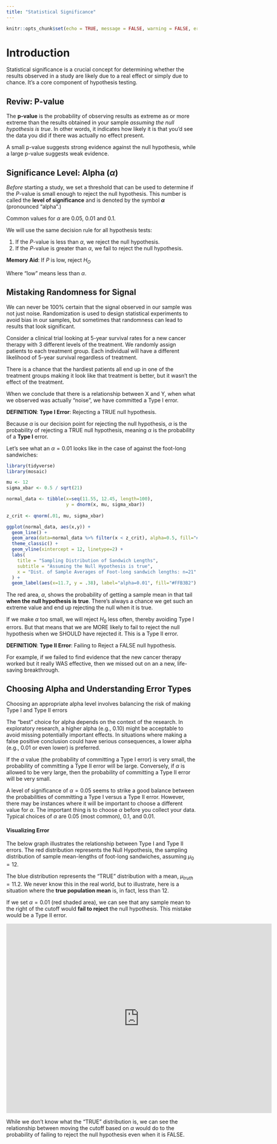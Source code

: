 ```yaml
---
title: "Statistical Significance"
---
```

```r
knitr::opts_chunk$set(echo = TRUE, message = FALSE, warning = FALSE, error = TRUE)
```

# Introduction

Statistical significance is a crucial concept for determining whether the results observed in a study are likely due to a real effect or simply due to chance. It's a core component of hypothesis testing.  

## Reviw:  P-value

The **p-value** is the probability of observing results as extreme as or more extreme than the results obtained in your sample *assuming the null hypothesis is true*. In other words, it indicates how likely it is that you'd see the data you did if there was actually no effect present. 

A small p-value suggests strong evidence against the null hypothesis, while a large p-value suggests weak evidence.


## Significance Level: Alpha ($\alpha$)

*Before* starting a study, we set a threshold that can be used to determine if the $P$-value is small enough to reject the null hypothesis. This number is called the **level of significance** and is denoted by the symbol **$\alpha$** (pronounced "alpha".)

Common values for $\alpha$ are 0.05,  0.01 and 0.1.  

We will use the same decision rule for all hypothesis tests:

  1. If the $P$-value is less than $\alpha$, we reject the null hypothesis.  
  2. If the $P$-value is greater than $\alpha$, we fail to reject the null hypothesis.
  
**Memory Aid**: If $P$ is low, reject $H_O$  

Where "low" means less than $\alpha$.


## Mistaking Randomness for Signal

We can never be 100% certain that the signal observed in our sample was not just noise.  Randomization is used to design statistical experiments to avoid bias in our samples, but sometimes that randomness can lead to results that look significant.  

Consider a clinical trial looking at 5-year survival rates for a new cancer therapy with 3 different levels of the treatment.  We randomly assign patients to each treatment group.  Each individual will have a different likelihood of 5-year survival regardless of treatment.  

There is a chance that the hardiest patients all end up in one of the treatment groups making it look like that treatment is better, but it wasn't the effect of the treatment.  

When we conclude that there is a relationship between X and Y, when what we observed was actually "noise", we have committed a Type I error.  

__DEFINITION__:  **Type I Error**: Rejecting a TRUE null hypothesis.  

Because $\alpha$ is our decision point for rejecting the null hypothesis, $\alpha$ is the probability of rejecting a TRUE null hypothesis, meaning $\alpha$ is the probability of a **Type I** error.  


Let's see what an $\alpha = 0.01$ looks like in the case of against the foot-long sandwiches:  

```r
library(tidyverse)
library(mosaic)

mu <- 12
sigma_xbar <- 0.5 / sqrt(21)

normal_data <- tibble(x=seq(11.55, 12.45, length=100),
                      y = dnorm(x, mu, sigma_xbar))
  
z_crit <- qnorm(.01, mu, sigma_xbar)

ggplot(normal_data, aes(x,y)) +
  geom_line() +
  geom_area(data=normal_data %>% filter(x < z_crit), alpha=0.5, fill="#FFB3B2") +
  theme_classic() +
  geom_vline(xintercept = 12, linetype=2) +
  labs(
    title = "Sampling Distribution of Sandwich Lengths",
    subtitle = "Assuming the Null Hypothesis is true",
    x = "Dist. of Sample Averages of Foot-long sandwich lengths: n=21"
  ) +
  geom_label(aes(x=11.7, y = .38), label="alpha=0.01", fill="#FFB3B2")

```

The red area, $\alpha$, shows the probability of getting a sample mean in that tail **when the null hypothesis is true**.  There's always a chance we get such an extreme value and end up rejecting the null when it is true.  


If we make $\alpha$ too small, we will reject $H_0$ less often, thereby avoiding Type I errors.  But that means that we are MORE likely to fail to reject the null hypothesis when we SHOULD have rejected it.  This is a Type II error.  

__DEFINITION__:  **Type II Error**: Failing to Reject a FALSE null hypothesis.

For example, if we failed to find evidence that the new cancer therapy worked but it really WAS effective, then we missed out on an a new, life-saving breakthrough.  

## Choosing Alpha and Understanding Error Types

Choosing an appropriate alpha level involves balancing the risk of making Type I and Type II errors

The "best" choice for alpha depends on the context of the research. In exploratory research, a higher alpha (e.g., 0.10) might be acceptable to avoid missing potentially important effects. In situations where making a false positive conclusion could have serious consequences, a lower alpha (e.g., 0.01 or even lower) is preferred.  


If the $\alpha$ value (the probability of committing a Type I error) is very small, the probability of committing a Type II error will be large.  Conversely, if $\alpha$ is allowed to be very large, then the probability of committing a Type II error will be very small.  


A level of significance of $\alpha=0.05$ seems to strike a good balance between the probabilities of committing a Type I versus a Type II error.  However, there may be instances where it will be important to choose a different value for $\alpha$.  The important thing is to choose $\alpha$ before you collect your data. Typical choices of $\alpha$ are $0.05$ (most common), $0.1$, and $0.01$.


#### Visualizing Error

The below graph illustrates the relationship between Type I and Type II errors.  The red distribution represents the Null Hypothesis, the sampling distribution of sample mean-lengths of foot-long sandwiches, assuming $\mu_0=12$.

The blue distribution represents the "TRUE" distribution with a mean, $\mu_{truth}=11.2$.  We never know this in the real world, but to illustrate, here is a situation where the **true population mean** is, in fact, less than 12.  

If we set $\alpha = 0.01$ (red shaded area), we can see that any sample mean to the right of the cutoff would **fail to reject** the null hypothesis.  This mistake would be a Type II error.  

<iframe src="https://byuistats.github.io/Alpha_Beta_Example_App/" width="700" height="500" style="border:none;"></iframe>


While we don't know what the "TRUE" distribution is, we can see the relationship between moving the cutoff based on $\alpha$ would do to the probability of failing to reject the null hypothesis even when it is FALSE.  


